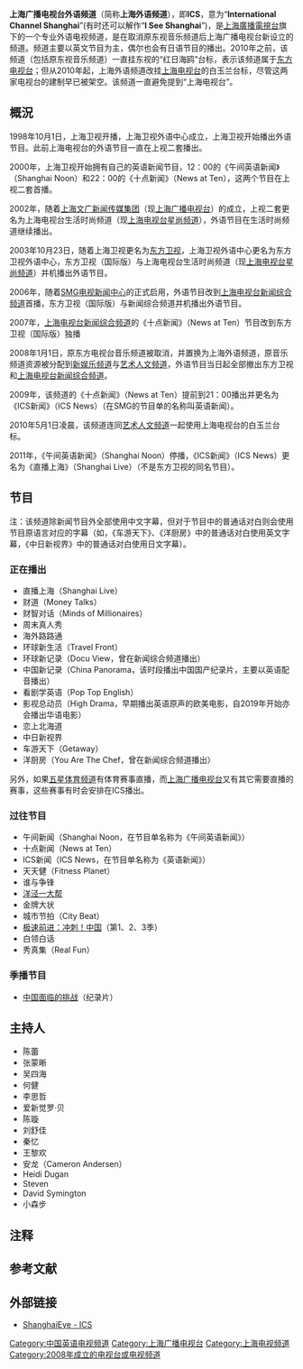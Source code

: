 {{頻道資訊
| 頻道名稱 = ICS 上海外语频道
| 頻道圖片檔案 = International Channel Shanghai logo.png
| 頻道圖片尺寸 = 150px
| 頻道圖片名稱 = 频道标志{{efn|在电视画面显示的台标为上海电视台白玉兰台标+“ICS”二字。}}
| 所屬國家 = {{PRC}}
| 總部所在 = [[上海市|上海市]]威海路298號上视大厦16层
| 播放地區 = [[上海市|上海市]]及部分其它省份
| 開播日期 = 2008年1月1日
| 停播日期 = 
| 代表人物          = 陆薇薇（总监制）
| 收視率 = 
| 收視率調查時間 = 
| 收視率資料來源 = 
| 頻道口號 = We Value Your Future.
| 頻道語言         = [[英语|英语]]、[[日语|日语]]{{efn|该频道的部分广告、宣传片使用普通话播出，除此以外《海外路路通》节目也是以普通话为主的节目，《影视总动员》时段播出的华语电影、《中国新纪录》时段播出的部分纪录片亦会以普通话播出。}}
| 頻道類別         =外语综合频道
| 視頻格式         = [[標準畫質電視|SDTV]]（[[576i|576i]] [[縱橫比_(圖像)|16:9]]）<br/>[[高清晰度電視|HDTV]]（[[1080i|1080i]] [[縱橫比_(圖像)|16:9]]）
| 音頻格式         = [[單聲道|單聲道]]（[[標清|標清]]）<br/>[[立體聲|立體聲]]（[[高清|高清]]）
| 擁有者 = [[上海廣播電視台|上海廣播電視台]][[SMG融媒体中心|融媒体中心]]
| 持股者 = 
| 前頻道名稱 = 上海有线四台、上海东方电视台有线音乐频道、上海东方电视台音乐频道<ref>{{cite web|author1=|title=上海年鉴2002→三十一、文化艺术·广播影视→（六）电视|url=http://www.shtong.gov.cn/dfz_web/DFZ/Info?idnode=64163&tableName=userobject1a&id=57250|accessdate=2019-12-20|work=上海市地方志办公室|date=2003-08-20|archive-date=2020-03-03|archive-url=https://web.archive.org/web/20200303125917/http://www.shtong.gov.cn/dfz_web/DFZ/Info?idnode=64163&tableName=userobject1a&id=57250|dead-url=no}}</ref>
| 被取代名稱 = 
| 集團同類頻道 = 
| 重播服務頻道 = 
| 頻道官方網站 =  http://www.shanghaieye.com.cn/
| 備註 = 
| 有線電視供應商01 = 上海[[东方有线|东方有线]]
| 有線電視頻道數01 =10频道（标清）<br>210频道（高清）<ref>{{Cite web |url=http://www.ocn.net.cn/hdds_pdjs.html |title=上海全境整转区有线数字电视频道列表 |accessdate=2018-02-21 |archive-date=2014-06-23 |archive-url=https://web.archive.org/web/20140623175401/http://ocn.net.cn/hdds_pdjs.html |dead-url=no }}</ref>
| 線上收看網站01   = 看看新闻网
| 線上收看網址01   = [http://live.kankanews.com/huikan/?cid=210 免费观看]
}}
'''上海广播电视台外语频道'''（简称'''上海外语频道'''），即'''ICS'''，意为“'''International Channel Shanghai'''”(有时还可以解作“'''I See Shanghai'''”)，是[[上海廣播電視台|上海廣播電視台]]旗下的一个专业外语电视频道，是在取消原东视音乐频道后上海广播电视台新设立的频道。频道主要以英文节目为主，偶尔也会有日语节目的播出。2010年之前，该频道（包括原东视音乐频道）一直挂东视的“红日海鸥”台标，表示该频道属于[[东方电视台|东方电视台]]；但从2010年起，上海外语频道改挂[[上海电视台|上海电视台]]的白玉兰台标，尽管这两家电视台的建制早已被架空。该频道一直避免提到“上海电视台”。

== 概況 ==
1998年10月1日，上海卫视开播，上海卫视外语中心成立，上海卫视开始播出外语节目。此前上海电视台的外语节目一直在上视二套播出。

2000年，上海卫视开始拥有自己的英语新闻节目，12：00的《午间英语新闻》（Shanghai Noon）和22：00的《十点新闻》（News at Ten），这两个节目在上视二套首播。

2002年，随着[[上海文广新闻传媒集团|上海文广新闻传媒集团]]（现[[上海广播电视台|上海广播电视台]]）的成立，上视二套更名为上海电视台生活时尚频道（现[[上海电视台星尚频道|上海电视台星尚频道]]），外语节目在生活时尚频道继续播出。

2003年10月23日，随着上海卫视更名为[[东方卫视|东方卫视]]，上海卫视外语中心更名为东方卫视外语中心，东方卫视（国际版）与上海电视台生活时尚频道（现[[上海电视台星尚频道|上海电视台星尚频道]]）并机播出外语节目。

2006年，随着[[SMG电视新闻中心|SMG电视新闻中心]]的正式启用，外语节目改到[[上海电视台新闻综合频道|上海电视台新闻综合频道]]首播，东方卫视（国际版）与新闻综合频道并机播出外语节目。

2007年，[[上海电视台新闻综合频道|上海电视台新闻综合频道]]的《十点新闻》（News at Ten）节目改到东方卫视（国际版）独播

2008年1月1日，原东方电视台音乐频道被取消，并置换为上海外语频道，原音乐频道资源被分配到[[上海东方电视台娱乐频道|新娱乐频道]]与[[艺术人文频道|艺术人文频道]]，外语节目当日起全部撤出东方卫视和[[上海电视台新闻综合频道|上海电视台新闻综合频道]]。

2009年，该频道的《十点新闻》（News at Ten）提前到21：00播出并更名为《ICS新闻》（ICS News）（在SMG的节目单的名称叫英语新闻）。

2010年5月1日凌晨，该频道连同[[艺术人文频道|艺术人文频道]]一起使用上海电视台的白玉兰台标。

2011年，《午间英语新闻》（Shanghai Noon）停播，《ICS新闻》（ICS News）更名为《直播上海》（Shanghai Live）（不是东方卫视的同名节目）。

== 节目 ==
注：该频道除新闻节目外全部使用中文字幕，但对于节目中的普通话对白则会使用节目原语言对应的字幕（如，《车游天下》、《洋厨房》中的普通话对白使用英文字幕，《中日新视界》中的普通话对白使用日文字幕）。
===正在播出===
*直播上海（Shanghai Live）
*财道（Money Talks）
*财智对话（Minds of Millionaires）
*周末真人秀
*海外路路通
*环球新生活（Travel Front）
*环球新记录（Docu View，曾在新闻综合频道播出）
*中国新记录（China Panorama，该时段播出中国国产纪录片，主要以英语配音播出）
*看剧学英语（Pop Top English）
*影视总动员（High Drama，早期播出英语原声的欧美电影，自2019年开始亦会播出华语电影）
*恋上北海道
*中日新视界
*车游天下（Getaway）
*洋厨房（You Are The Chef，曾在新闻综合频道播出）

另外，如果[[五星体育频道|五星体育频道]]有体育赛事直播，而[[上海广播电视台|上海广播电视台]]又有其它需要直播的赛事，这些赛事有时会安排在ICS播出。

===过往节目===
*午间新闻（Shanghai Noon，在节目单名称为《午间英语新闻》）
*十点新闻（News at Ten）
*ICS新闻（ICS News，在节目单名称为《英语新闻》）
*天天健（Fitness Planet）
*谁与争锋
*[[洋泾一大帮|洋泾一大帮]]
*金牌大状
*城市节拍（City Beat）
*[[极速前进：冲刺！中国|极速前进：冲刺！中国]]（第1、2、3季）
*白领白话
*秀真集（Real Fun）

===季播节目===
*[[中国面临的挑战|中国面临的挑战]]（纪录片）

== 主持人 ==
*陈蕾
*张蒙晰
*吴四海
*何健
*李思哲
*爱新觉罗·贝
*陈璇
*刘舒佳
*秦忆
*王黎欢
*安龙（Cameron Andersen）
*Heidi Dugan
*Steven 
*David Symington
*小森步

==注释==
{{notelist}}

== 参考文献 ==
{{Reflist}}

== 外部链接 ==
* [http://www.shanghaieye.com.cn/ ShanghaiEye - ICS]{{Wayback|url=http://www.shanghaieye.com.cn/ |date=20171115151824 }}

{{上海广播电视台}}

[[Category:中国英语电视频道|Category:中国英语电视频道]]
[[Category:上海广播电视台|Category:上海广播电视台]]
[[Category:上海电视频道|Category:上海电视频道]]
[[Category:2008年成立的电视台或电视频道|Category:2008年成立的电视台或电视频道]]